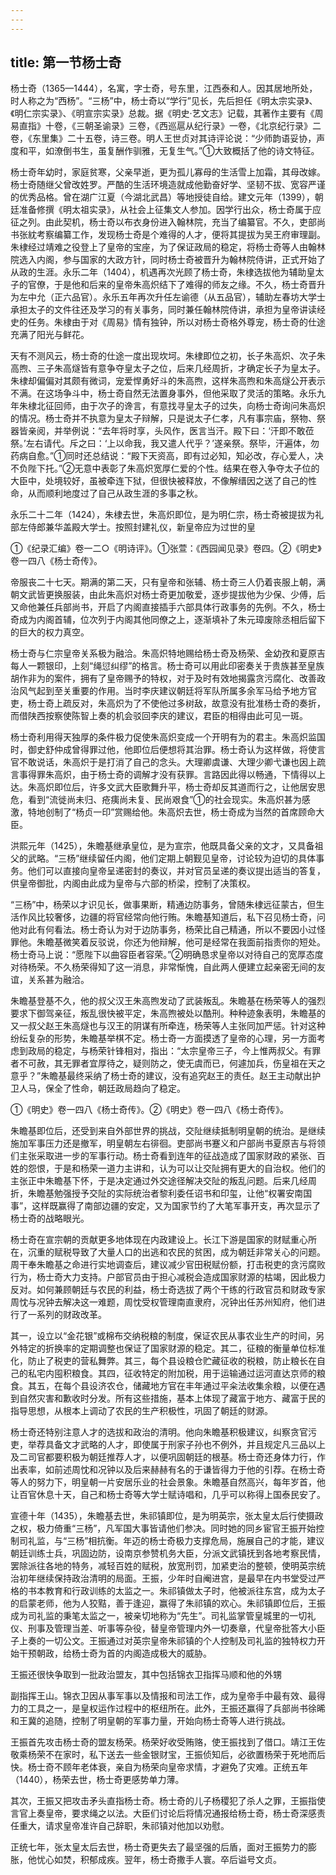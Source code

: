 ```yaml
---
---
---
```

title: 第一节杨士奇
---



杨士奇（1365—1444），名寓，字士奇，号东里，江西泰和人。因其居地所处，时人称之为“西杨”。“三杨”中，杨士奇以“学行”见长，先后担任《明太宗实录》、《明仁宗实录》、《明宣宗实录》总裁。据《明史·艺文志》记载，其著作主要有《周易直指》十卷，《三朝圣谕录》三卷，《西巡扈从纪行录》一卷，《北京纪行录》二卷，《东里集》二十五卷，诗三卷。明人王世贞对其诗评论说：“少师韵语妥协，声度和平，如潦倒书生，虽复酬作驯雅，无复生气。”①大致概括了他的诗文特征。

杨士奇年幼时，家庭贫寒，父亲早逝，更为孤儿寡母的生活雪上加霜，其母改嫁。杨士奇随继父曾改姓罗。严酷的生活环境造就成他勤奋好学、坚韧不拔、宽容严谨的优秀品格。曾在湖广江夏（今湖北武昌）等地授徒自给。建文元年（1399），朝廷准备修撰《明太祖实录》，从社会上征集文人参加。因学行出众，杨士奇属于应征之列。由此契机，杨士奇以布衣身份进入翰林院，充当了编纂官。不久，吏部尚书张紞考察编纂工作，发现杨士奇是个难得的人才，便将其提拔为吴王府审理副。朱棣经过靖难之役登上了皇帝的宝座，为了保证政局的稳定，将杨士奇等人由翰林院选入内阁，参与国家的大政方针，同时杨士奇被晋升为翰林院侍讲，正式开始了从政的生涯。永乐二年（1404），机遇再次光顾了杨士奇，朱棣选拔他为辅助皇太子的官僚，于是他和后来的皇帝朱高炽结下了难得的师友之缘。不久，杨士奇晋升为左中允（正六品官）。永乐五年再次升任左谕德（从五品官），辅助左春坊大学士承担太子的文件往还及学习的有关事务，同时兼任翰林院侍讲，承担为皇帝讲读经史的任务。朱棣由于对《周易》情有独钟，所以对杨士奇格外尊宠，杨士奇的仕途充满了阳光与鲜花。

天有不测风云，杨士奇的仕途一度出现坎坷。朱棣即位之初，长子朱高炽、次子朱高煦、三子朱高燧皆有意争夺皇太子之位，后来几经周折，才确定长子为皇太子。朱棣却偏偏对其颇有微词，宠爱悍勇好斗的朱高煦，这样朱高煦和朱高燧公开表示不满。在这场争斗中，杨士奇自然无法置身事外，但他采取了灵活的策略。永乐九年朱棣北征回师，由于次子的谗言，有意找寻皇太子的过失，向杨士奇询问朱高炽的情况。杨士奇并不执意为皇太子辩解，只是说太子仁孝，凡有事宗庙，祭物、祭器皆亲阅，并举例说：“去年将时享，头风作，医言当汗。殿下曰：‘汗即不敢莅祭。’左右请代。斥之曰：‘上以命我，我又遣人代乎？’遂亲祭。祭毕，汗遍体，勿药病自愈。”①同时还总结说：“殿下天资高，即有过必知，知必改，存心爱人，决不负陛下托。”②无意中表彰了朱高炽宽厚仁爱的个性。结果在卷入争夺太子位的大臣中，处境较好，虽被牵连下狱，但很快被释放，不像解缙因之送了自己的性命，从而顺利地度过了自己从政生涯的多事之秋。

永乐二十二年（1424），朱棣去世，朱高炽即位，是为明仁宗，杨士奇被提拔为礼部左侍郎兼华盖殿大学士。按照封建礼仪，新皇帝应为过世的皇

①《纪录汇编》卷一二○《明诗评》。①张萱：《西园闻见录》卷四。②《明史》卷一四八《杨士奇传》。

帝服丧二十七天。期满的第二天，只有皇帝和张辅、杨士奇三人仍着丧服上朝，满朝文武皆更换服装，由此朱高炽对杨士奇更加敬爱，逐步提拔他为少保、少傅，后又命他兼任兵部尚书，开启了内阁直接插手六部具体行政事务的先例。不久，杨士奇成为内阁首辅，位次列于内阁其他同僚之上，逐渐填补了朱元璋废除丞相后留下的巨大的权力真空。

杨士奇与仁宗皇帝关系极为融洽。朱高炽特地赐给杨士奇及杨荣、金幼孜和夏原吉每人一颗银印，上刻“绳愆纠缪”的格言。杨士奇可以用此印密奏关于贵族甚至皇族胡作非为的案件，拥有了皇帝赐予的特权，对于及时有效地揭露贪污腐化、改善政治风气起到至关重要的作用。当时李庆建议朝廷将军队所属多余军马给予地方官吏，杨士奇上疏反对，朱高炽为了不使他过多树敌，故意没有批准杨士奇的奏折，而借陕西按察使陈智上奏的机会驳回李庆的建议，君臣的相得由此可见一斑。

杨士奇利用得天独厚的条件极力促使朱高炽变成一个开明有为的君主。朱高炽监国时，御史舒仲成曾得罪过他，他即位后便想将其治罪。杨士奇认为这样做，将使言官不敢说话，朱高炽于是打消了自己的念头。大理卿虞谦、大理少卿弋谦也因上疏言事得罪朱高炽，由于杨士奇的调解才没有获罪。言路因此得以畅通，下情得以上达。朱高炽即位后，许多文武大臣歌舞升平，杨士奇却反其道而行之，让他居安思危，看到“流徙尚未归、疮痍尚未复、民尚艰食”①的社会现实。朱高炽甚为感激，特地创制了“杨贞一印”赏赐给他。朱高炽去世，杨士奇成为当然的首席顾命大臣。

洪熙元年（1425），朱瞻基继承皇位，是为宣宗，他既具备父亲的文才，又具备祖父的武略。“三杨”继续留任内阁，他们定期上朝觐见皇帝，讨论较为迫切的具体事务。他们可以直接向皇帝呈递密封的奏议，并对官员呈递的奏议提出适当的答复，供皇帝御批，内阁由此成为皇帝与六部的桥梁，控制了决策权。

“三杨”中，杨荣以才识见长，做事果断，精通边防事务，曾随朱棣远征蒙古，但生活作风比较奢侈，边疆的将官经常向他行贿。朱瞻基知道后，私下召见杨士奇，问他对此有何看法。杨士奇认为对于边防事务，杨荣比自己精通，所以不要因小过怪罪他。朱瞻基微笑着反驳说，你还为他辩解，他可是经常在我面前指责你的短处。杨士奇马上说：“愿陛下以曲容臣者容荣。”②明确恳求皇帝以对待自己的宽厚态度对待杨荣。不久杨荣得知了这一消息，非常惭愧，自此两人便建立起亲密无间的友谊，关系甚为融洽。

朱瞻基登基不久，他的叔父汉王朱高煦发动了武装叛乱。朱瞻基在杨荣等人的强烈要求下御驾亲征，叛乱很快被平定，朱高煦被处以酷刑。种种迹象表明，朱瞻基的又一叔父赵王朱高燧也与汉王的阴谋有所牵连，杨荣等人主张同加严惩。针对这种纷纭复杂的形势，朱瞻基举棋不定。杨士奇一方面摸透了皇帝的心理，另一方面考虑到政局的稳定，与杨荣针锋相对，指出：“太宗皇帝三子，今上惟两叔父。有罪者不可赦，其无罪者宜厚待之，疑则防之，使无虞而已，何遽加兵，伤皇祖在天之意乎？”朱瞻基最终采纳了杨士奇的建议，没有追究赵王的责任。赵王主动献出护卫人马，保全了性命，朝廷政局趋向了稳定。

①《明史》卷一四八《杨士奇传》。②《明史》卷一四八《杨士奇传》。

朱瞻基即位后，还受到来自外部世界的挑战，交阯继续抵制明皇朝的统治。是继续施加军事压力还是撤军，明皇朝左右徘徊。吏部尚书蹇义和户部尚书夏原吉与将领们主张采取进一步的军事行动。杨士奇看到连年的征战造成了国家财政的紧张、百姓的怨恨，于是和杨荣一道力主讲和，认为可以让交阯拥有更大的自治权。他们的主张正中朱瞻基下怀，于是决定通过外交途径解决交阯的叛乱问题。后来几经周折，朱瞻基勉强授予交阯的实际统治者黎利委任诏书和印玺，让他“权署安南国事”，这样既赢得了南部边疆的安定，又为国家节约了大笔军事开支，再次显示了杨士奇的战略眼光。

杨士奇在宣宗朝的贡献更多地体现在内政建设上。长江下游是国家的财赋重心所在，沉重的赋税导致了大量人口的出逃和农民的贫困，成为朝廷非常关心的问题。周干奉朱瞻基之命进行实地调查后，建议减少官田税赋份额，打击税吏的贪污腐败行为，杨士奇大力支持。户部官员由于担心减税会造成国家财源的枯竭，因此极力反对。如何兼顾朝廷与农民的利益，杨士奇选拔了两个干练的行政官员和财政专家周忱与况钟去解决这一难题，周忱受权管理南直隶府，况钟出任苏州知府，他们进行了一系列的财政改革。

其一，设立以“金花银”或棉布交纳税粮的制度，保证农民从事农业生产的时间，另外特定的折换率的定期调整也保证了国家财源的稳定。其二，征粮的衡量单位标准化，防止了税吏的营私舞弊。其三，每个县设粮仓贮藏征收的税粮，防止粮长在自己的私宅内囤积粮食。其四，征收特定的附加税，用于运输通过运河直达京师的粮食。其五，在每个县设济农仓，储藏地方官在丰年通过平籴法收集余粮，以便在遇到自然灾害和歉收时分发。所有这些措施，基本上体现了藏富于地方、藏富于民的指导思想，从根本上调动了农民的生产积极性，巩固了朝廷的财源。

杨士奇还特别注意人才的选拔和政治的清明。他向朱瞻基积极建议，纠察贪官污吏，举荐具备文才武略的人才，即使属于刑家子孙也不例外，并且规定凡三品以上及二司官都要积极为朝廷推荐人才，以便巩固朝廷的根基。杨士奇还身体力行，作出表率，如前述周忱和况钟以及后来赫赫有名的于谦皆得力于他的引荐。在杨士奇等人的努力下，明皇朝一片安居乐业的社会景象。朱瞻基自然高兴，每年岁首，他让百官休息十天，自己和杨士奇等大学士赋诗唱和，几乎可以称得上国泰民安了。

宣德十年（1435），朱瞻基去世，朱祁镇即位，是为明英宗，张太皇太后行使摄政之权，极力倚重“三杨”，凡军国大事皆请他们参决。同时她的同乡宦官王振开始控制司礼监，与“三杨”相抗衡。年迈的杨士奇极力支撑危局，施展自己的才能，建议朝廷训练士兵，巩固边防，设南京参赞机务大臣，分派文武镇抚到各地考察民情，罢除派往各地的特务，减轻百姓的赋税，放宽刑罚，加紧吏治的整顿，使明英宗统治初年继续保持政治清明的局面。王振，少年时自阉进宫，是最早在内书堂受过严格的书本教育和行政训练的太监之一。朱祁镇做太子时，他被派往东宫，成为太子的启蒙老师，他为人狡黠，善于逢迎，赢得了朱祁镇的欢心。朱祁镇即位后，王振成为司礼监的秉笔太监之一，被亲切地称为“先生”。司礼监掌管皇城里的一切礼仪、刑事及管理当差、听事等杂役，替皇帝管理内外一切奏章，代皇帝批答大小臣子上奏的一切公文。王振通过对英宗皇帝朱祁镇的个人控制及司礼监的独特权力开始干预朝政，给杨士奇为首的内阁造成极大的威胁。

王振还很快争取到一批政治盟友，其中包括锦衣卫指挥马顺和他的外甥

副指挥王山。锦衣卫因从事军事以及情报和司法工作，成为皇帝手中最有效、最得力的工具之一，是皇权运作过程中的枢纽所在。此外，王振还赢得了兵部尚书徐晞和王冀的追随，控制了明皇朝的军事力量，开始向杨士奇等人进行挑战。

王振首先攻击杨士奇的盟友杨荣。杨荣好收受贿赂，使王振找到了借口。靖江王佐敬乘杨荣不在家时，私下送去一些金银财宝，王振侦知后，必欲置杨荣于死地而后快。杨士奇不顾年老体衰，亲自为杨荣向皇帝求情，才避免了灾难。正统五年（1440），杨荣去世，杨士奇更感势单力薄。

其次，王振又把攻击矛头直指杨士奇。杨士奇的儿子杨稷犯了杀人之罪，王振指使言官上奏皇帝，要求绳之以法。大臣们讨论后将情况通报给杨士奇，杨士奇深感责任重大，请求皇帝准许自己辞职，朱祁镇对他加以劝慰。

正统七年，张太皇太后去世，杨士奇更失去了最坚强的后盾，面对王振势力的膨胀，他忧心如焚，积郁成疾。翌年，杨士奇撒手人寰。卒后谥号文贞。